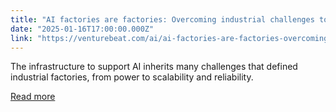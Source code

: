 ```yaml
---
title: "AI factories are factories: Overcoming industrial challenges to commoditize AI"
date: "2025-01-16T17:00:00.000Z"
link: "https://venturebeat.com/ai/ai-factories-are-factories-overcoming-industrial-challenges-to-commoditize-ai/"
---
```


The infrastructure to support AI inherits many challenges that defined industrial factories, from power to scalability and reliability.

[Read more](https://venturebeat.com/ai/ai-factories-are-factories-overcoming-industrial-challenges-to-commoditize-ai/)
